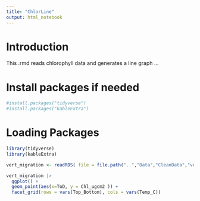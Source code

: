 ```yaml
---
title: "ChlorLine"
output: html_notebook
---
```


# Introduction
This .rmd reads chlorophyll data and generates a line graph ...


# Install packages if needed
```r
#install.packages("tidyverse")
#install.packages("kableExtra")
```


# Loading Packages 
```r
library(tidyverse) 
library(kableExtra)
```


```r
vert_migration <- readRDS( file = file.path("..","Data","CleanData","vert_migration.rds"))
```

```r
vert_migration |>
  ggplot() +
  geom_point(aes(x=ToD, y = Chl_ugcm2 )) + 
  facet_grid(rows = vars(Top_Bottom), cols = vars(Temp_C))
```



